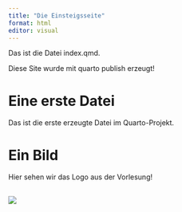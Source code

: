```yaml
---
title: "Die Einsteigsseite"
format: html
editor: visual
---
```

Das ist die Datei index.qmd.

Diese Site wurde mit quarto publish erzeugt!

# Eine erste Datei
Das ist die erste erzeugte Datei im Quarto-Projekt.

# Ein Bild
Hier sehen wir das Logo aus der Vorlesung!

![](images/vrLogo.png)
---
